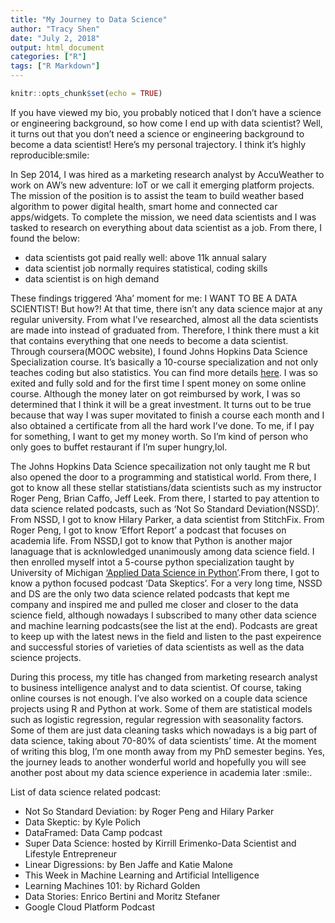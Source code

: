 ```yaml
---
title: "My Journey to Data Science"
author: "Tracy Shen"
date: "July 2, 2018"
output: html_document
categories: ["R"]
tags: ["R Markdown"]
---
```


```r
knitr::opts_chunk$set(echo = TRUE)
```

If you have viewed my bio, you probably noticed that I don't have a science or engineering background, so how come I end up with data scientist? Well, it turns out that you don't need a science or engineering background to become a data scientist! Here's my personal trajectory. I think it's highly reproducible:smile:

In Sep 2014, I was hired as a marketing research analyst by AccuWeather to work on AW's new adventure: IoT or we call it emerging platform projects. The mission of the position is to assist the team to build weather based algorithm to power digital health, smart home and connected car apps/widgets. To complete the mission, we need data scientists and I was tasked to research on everything about data scientist as a job. From there, I found the below:

* data scientists got paid really well: above 11k annual salary
* data scientist job normally requires statistical, coding skills
* data scientist is on high demand

These findings triggered 'Aha' moment for me: I WANT TO BE A DATA SCIENTIST! But how?! At that time, there isn't any data science major at any regular university. From what I've researched, almost all the data scientists are made into instead of graduated from. Therefore, I think there must a kit that contains everything that one needs to become a data scientist. Through coursera(MOOC website), I found Johns Hopkins Data Science Specialization course. It's basically a 10-course specialization and not only teaches coding but also statistics. You can find more details [here](https://www.coursera.org/specializations/jhu-data-science). I was so exited and fully sold and for the first time I spent money on some online course. Although the money later on got reimbursed by work, I was so determined that I think it will be a great investment. It turns out to be true because that way I was super movitated to finish a course each month and I also obtained a certificate from all the hard work I've done. To me, if I pay for something, I want to get my money worth. So I'm kind of person who only goes to buffet restaurant if I'm super hungry,lol. 

The Johns Hopkins Data Science specailization not only taught me R but also opened the door to a programming and statistical world. From there, I got to know all these stellar statistians/data scientists such as my instructor Roger Peng, Brian Caffo, Jeff Leek. From there, I started to pay attention to data science related podcasts, such as 'Not So Standard Deviation(NSSD)'. From NSSD, I got to know Hilary Parker, a data scientist from StitchFix. From Roger Peng, I got to know 'Effort Report' a podcast that focuses on academia life. From NSSD,I got to know that Python is another major lanaguage that is acknlowledged unanimously among data science field. I then enrolled myself intot a 5-course python specialization taught by University of Michigan ['Applied Data Science in Python'](https://www.coursera.org/specializations/data-science-python).From there, I got to know a python focused podcast 'Data Skeptics'. For a very long time, NSSD and DS are the only two data science related podcasts that kept me company and inspired me and pulled me closer and closer to the data science field, although nowadays I subscribed to many other data science and machine learning podcasts(see the list at the end). Podcasts are great to keep up with the latest news in the field and listen to the past expeirence and successful stories of varieties of data scientists as well as the data science projects. 

During this process, my title has changed from marketing research analyst to business intelligence analyst and to data scientist. Of course, taking online courses is not enough. I've also worked on a couple data science projects using R and Python at work. Some of them are statistical models such as logistic regression, regular regression with seasonality factors. Some of them are just data cleaning tasks which nowadays is a big part of data science, taking about 70-80% of data scientists' time. At the moment of writing this blog, I'm one month away from my PhD semester begins. Yes, the journey leads to another wonderful world and hopefully you will see another post about my data science experience in academia later :smile:. 


List of data science related podcast:

* Not So Standard Deviation: by Roger Peng and Hilary Parker
* Data Skeptic: by Kyle Polich 
* DataFramed: Data Camp podcast
* Super Data Science: hosted by Kirrill Erimenko-Data Scientist and Lifestyle Entrepreneur
* Linear Digressions: by Ben Jaffe and Katie Malone
* This Week in Machine Learning and Artificial Intelligence 
* Learning Machines 101: by Richard Golden
* Data Stories: Enrico Bertini and Moritz Stefaner
* Google Cloud Platform Podcast
